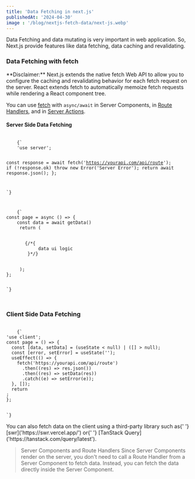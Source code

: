 ```yaml
---
title: 'Data Fetching in next.js'
publishedAt: '2024-04-30'
image : '/blog/nextjs-fetch-data/next-js.webp'
---
```


Data Fetching and data mutating is very important in web application. So, Next.js provide features like data fetching, data caching and revalidating.

### Data Fetching with fetch

<Callout emoji='⚠️'>
  **Disclaimer:** Next.js extends the native fetch Web API to allow you to
  configure the caching and revalidating behavior for each fetch request on the
  server. React extends fetch to automatically memoize fetch requests while
  rendering a React component tree.
</Callout>

You can use [fetch](https://developer.mozilla.org/en-US/docs/Web/API/Fetch_API) with `async/await` in Server Components, in [Route Handlers](https://nextjs.org/docs/app/building-your-application/routing/route-handlers), and in [Server Actions](https://nextjs.org/docs/app/building-your-application/data-fetching/server-actions-and-mutations).

#### Server Side Data Fetching

<Code filename="_action.ts">
    {`
    'use server';

  const response = await fetch('https://yourapi.com/api/route');
  if (!response.ok) throw new Error('Server Error');
  return await response.json();
};

`}

</Code>

<Code filename="page.tsx">
    {`
const page = async () => {
    const data = await getData()
     return (
      <div>
       {/*{
            data ui logic
        }*/}
      </div>
     );
};

`}

</Code>

### Client Side Data Fetching

<Code filename="page.tsx">
    {`
'use client';
const page = () => {
  const [data, setData] = (useState < null) | ([] > null);
  const [error, setError] = useState('');
  useEffect(() => {
    fetch('https://yourapi.com/api/route')
      .then((res) => res.json())
      .then((res) => setData(res))
      .catch((e) => setError(e));
  }, []);
  return <div></div>;
};

`}
</Code>

<Callout emoji='⚠️'>
  You can also fetch data on the client using a third-party library such as{' '}
  [swr]('https://swr.vercel.app/') or{' '}
  [TanStack Query]('https://tanstack.com/query/latest').
</Callout>

> Server Components and Route Handlers
> Since Server Components render on the server, you don't need to call a Route Handler from a Server Component to fetch data. Instead, you can fetch the data directly inside the Server Component.
